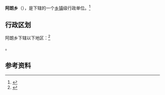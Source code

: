 {{中国乡级行政区|54/01/21/206/000}}

'''阿朗乡'''（{{bo|z=ངར་ནང་|w=}}），是{{PRC admin/fullname|54/01/21/206/000|3}}下辖的一个[[乡镇|乡镇]]级行政单位。<ref>{{PRC admin/ref sgc|{{PRC admin/parent|54/01/21/206/000}}}}</ref>

== 行政区划 ==

阿朗乡下辖以下地区：<ref>{{PRC admin/ref sgc|54/01/21/206/000}}</ref>

{{PRC admin/children|54/01/21/206/000}}。

== 参考资料 ==

{{reflist}}

{{行政区划小作品}}
{{PRC admin/navcat|54/01/21/206/000}}